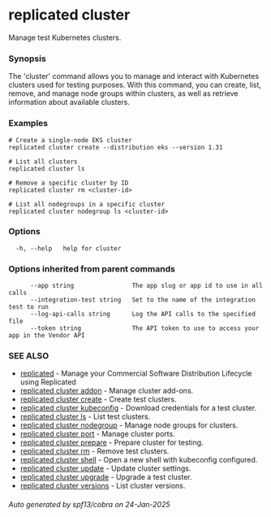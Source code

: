 # replicated cluster

Manage test Kubernetes clusters.

### Synopsis

The 'cluster' command allows you to manage and interact with Kubernetes clusters used for testing purposes. With this command, you can create, list, remove, and manage node groups within clusters, as well as retrieve information about available clusters.

### Examples

```
# Create a single-node EKS cluster
replicated cluster create --distribution eks --version 1.31

# List all clusters
replicated cluster ls

# Remove a specific cluster by ID
replicated cluster rm <cluster-id>

# List all nodegroups in a specific cluster
replicated cluster nodegroup ls <cluster-id>
```

### Options

```
  -h, --help   help for cluster
```

### Options inherited from parent commands

```
      --app string                The app slug or app id to use in all calls
      --integration-test string   Set to the name of the integration test to run
      --log-api-calls string      Log the API calls to the specified file
      --token string              The API token to use to access your app in the Vendor API
```

### SEE ALSO

* [replicated](replicated)	 - Manage your Commercial Software Distribution Lifecycle using Replicated
* [replicated cluster addon](replicated-cli-cluster-addon)	 - Manage cluster add-ons.
* [replicated cluster create](replicated-cli-cluster-create)	 - Create test clusters.
* [replicated cluster kubeconfig](replicated-cli-cluster-kubeconfig)	 - Download credentials for a test cluster.
* [replicated cluster ls](replicated-cli-cluster-ls)	 - List test clusters.
* [replicated cluster nodegroup](replicated-cli-cluster-nodegroup)	 - Manage node groups for clusters.
* [replicated cluster port](replicated-cli-cluster-port)	 - Manage cluster ports.
* [replicated cluster prepare](replicated-cli-cluster-prepare)	 - Prepare cluster for testing.
* [replicated cluster rm](replicated-cli-cluster-rm)	 - Remove test clusters.
* [replicated cluster shell](replicated-cli-cluster-shell)	 - Open a new shell with kubeconfig configured.
* [replicated cluster update](replicated-cli-cluster-update)	 - Update cluster settings.
* [replicated cluster upgrade](replicated-cli-cluster-upgrade)	 - Upgrade a test cluster.
* [replicated cluster versions](replicated-cli-cluster-versions)	 - List cluster versions.

###### Auto generated by spf13/cobra on 24-Jan-2025
